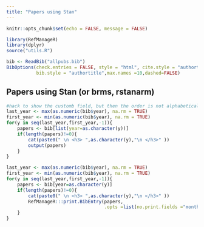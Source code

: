 ```yaml
---
title: "Papers using Stan"
---
```


```r
knitr::opts_chunk$set(echo = FALSE, message = FALSE)
```

```r
library(RefManageR)
library(dplyr)
source("utils.R")
```
```r
bib <- ReadBib("allpubs.bib")
BibOptions(check.entries = FALSE, style = "html", cite.style = "authortitle",
           bib.style = "authortitle",max.names =10,dashed=FALSE)
```


## Papers using Stan (or brms, rstanarm)

```r
#hack to show the customb field, but then the order is not alphabetical
last_year <- max(as.numeric(bib$year), na.rm = TRUE)
first_year <- min(as.numeric(bib$year), na.rm = TRUE)  
for(y in seq(last_year,first_year,-1)){
    papers <- bib[list(year=as.character(y))]
    if(length(papers)!=0){    
        cat(paste0(" \n <h3> ",as.character(y),"\n </h3>" ))
        output(papers)
    }
}    
```

```r
last_year <- max(as.numeric(bib$year), na.rm = TRUE)
first_year <- min(as.numeric(bib$year), na.rm = TRUE)  
for(y in seq(last_year,first_year,-1)){
    papers <- bib[year=as.character(y)]
    if(length(papers)!=0){    
        cat(paste0(" \n <h3> ",as.character(y),"\n </h3>" ))
        RefManageR:::print.BibEntry(papers,
                                    .opts =list(no.print.fields ="month"))
    } 
}    
```
